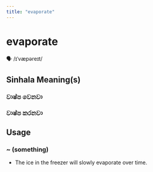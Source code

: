 ```yaml
---
title: "evaporate"
---
```


# evaporate

🗣️ /ɪˈvæpəreɪt/

## Sinhala Meaning(s)

### වාෂ්ප වෙනවා
### වාෂ්ප කරනවා

## Usage

### ~ (something)

- The ice in the freezer will slowly evaporate over time.

